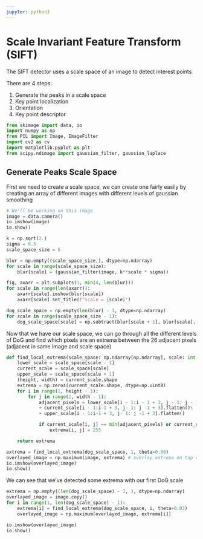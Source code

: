 ```yaml
---
jupyter: python3
---
```


# Scale Invariant Feature Transform (SIFT)

The SIFT detector uses a scale space of an image to detect interest points

There are 4 steps:

1. Generate the peaks in a scale space
2. Key point localization
3. Orientation
4. Key point descriptor

```python
from skimage import data, io
import numpy as np
from PIL import Image, ImageFilter
import cv2 as cv
import matplotlib.pyplot as plt
from scipy.ndimage import gaussian_filter, gaussian_laplace
```

## Generate Peaks Scale Space

First we need to create a scale space, we can create one fairly easily
by creating an array of different images with different levels of gaussian
smoothing



```python
# We'll be working on this image
image = data.camera()
io.imshow(image)
io.show()
```

```python
k = np.sqrt(2.)
sigma = 0.5
scale_space_size = 5

blur = np.empty((scale_space_size,), dtype=np.ndarray)
for scale in range(scale_space_size):
    blur[scale] = (gaussian_filter(image, k**scale * sigma))

fig, axarr = plt.subplots(1, min(4, len(blur)))
for scale in range(len(axarr)):
    axarr[scale].imshow(blur[scale])
    axarr[scale].set_title(f"scale = {scale}")

dog_scale_space = np.empty(len(blur) - 1, dtype=np.ndarray)
for scale in range(scale_space_size - 1):
    dog_scale_space[scale] = np.subtract(blur[scale + 1], blur[scale], dtype=np.float32)
```

Now that we have our scale space, we can go through all the different levels
of DoG and find which pixels are an extrema between the 26 adjacent pixels
(adjacent in same image and scale space)


```python
def find_local_extrema(scale_space: np.ndarray[np.ndarray], scale: int, theta: float=0.00):
    lower_scale = scale_space[scale - 1]
    current_scale = scale_space[scale]
    upper_scale = scale_space[scale + 1]
    (height, width) = current_scale.shape
    extrema = np.zeros(current_scale.shape, dtype=np.uint8)
    for i in range(1, height - 1):
        for j in range(1, width - 1):
            adjacent_pixels = lower_scale[i - 1:i - 1 + 3, j - 1: j - 1 + 3].flatten()\
            + current_scale[i - 1:i-1 + 3, j- 1: j -1 + 3].flatten()\
            + upper_scale[i - 1:i-1 + 3, j- 1: j -1 + 3].flatten()

            if current_scale[i, j] == min(adjacent_pixels) or current_scale[i, j] == max(adjacent_pixels):
                extrema[i, j] = 255

    return extrema

extrema = find_local_extrema(dog_scale_space, 1, theta=0.00) 
overlayed_image = np.maximum(image, extrema) # overlay extrema on top of image
io.imshow(overlayed_image)
io.show()
```

We can see that we've detected some extrema with our first DoG scale 


```python
extrema = np.empty((len(dog_scale_space) - 1, ), dtype=np.ndarray)
overlayed_image = image.copy()
for i in range(1, len(dog_scale_space) - 1):
    extrema[i] = find_local_extrema(dog_scale_space, i, theta=0.03)
    overlayed_image = np.maximum(overlayed_image, extrema[i])

io.imshow(overlayed_image)
io.show()
```

